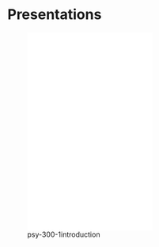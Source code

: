 # Presentations


![psy-300-1introduction](presentations/psy-300-1introduction.pdf){width=60% height=400}